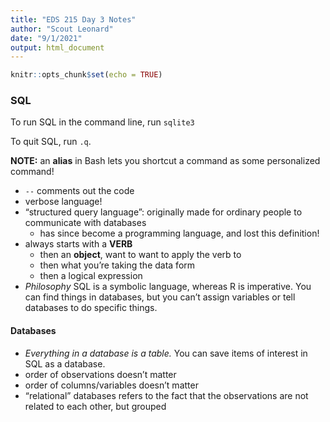 ```yaml
---
title: "EDS 215 Day 3 Notes"
author: "Scout Leonard"
date: "9/1/2021"
output: html_document
---
```


```r
knitr::opts_chunk$set(echo = TRUE)
```

### SQL

To run SQL in the command line, run `sqlite3`

To quit SQL, run `.q`. 

**NOTE:** an **alias** in Bash lets you shortcut a command as some personalized command! 

- `--` comments out the code
- verbose language! 
- "structured query language": originally made for ordinary people to communicate with databases
  - has since become a programming language, and lost this definition! 
- always starts with a **VERB**
  - then an **object**, want to want to apply the verb to 
  - then what you're taking the data form
  - then a logical expression 
- *Philosophy* SQL is a symbolic language, whereas R is imperative. You can find things in databases, but you can't assign variables or tell databases to do specific things. 

#### Databases
- *Everything in a database is a table.* You can save items of interest in SQL as a database.
- order of observations doesn't matter
- order of columns/variables doesn't matter
- "relational" databases refers to the fact that the observations are not related to each other, but grouped 
